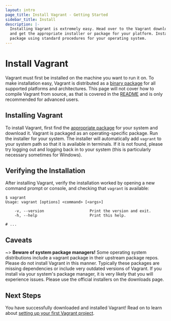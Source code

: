 ```yaml
---
layout: intro
page_title: Install Vagrant - Getting Started
sidebar_title: Install
description: |-
  Installing Vagrant is extremely easy. Head over to the Vagrant downloads page
  and get the appropriate installer or package for your platform. Install the
  package using standard procedures for your operating system.
---
```


# Install Vagrant

Vagrant must first be installed on the machine you want to run it on. To make
installation easy, Vagrant is distributed as a [binary package](/downloads)
for all supported platforms and architectures. This page will not cover how to
compile Vagrant from source, as that is covered in the
[README](https://github.com/hashicorp/vagrant/blob/master/README.md) and is only
recommended for advanced users.

## Installing Vagrant

To install Vagrant, first find the [appropriate package](/downloads) for
your system and download it. Vagrant is packaged as an operating-specific
package. Run the installer for your system. The installer will automatically add
`vagrant` to your system path so that it is available in terminals. If it is not
found, please try logging out and logging back in to your system (this is
particularly necessary sometimes for Windows).

## Verifying the Installation

After installing Vagrant, verify the installation worked by opening a new command prompt or console, and checking that `vagrant` is available:

```shell-session
$ vagrant
Usage: vagrant [options] <command> [<args>]

    -v, --version                    Print the version and exit.
    -h, --help                       Print this help.

# ...
```

## Caveats

~> **Beware of system package managers!** Some operating system distributions
include a vagrant package in their upstream package repos. Please do not install
Vagrant in this manner. Typically these packages are missing dependencies or
include very outdated versions of Vagrant. If you install via your system's
package manager, it is very likely that you will experience issues. Please use
the official installers on the downloads page.

## Next Steps

You have successfully downloaded and installed Vagrant! Read on to learn about
[setting up your first Vagrant project](/intro/getting-started/project_setup).
